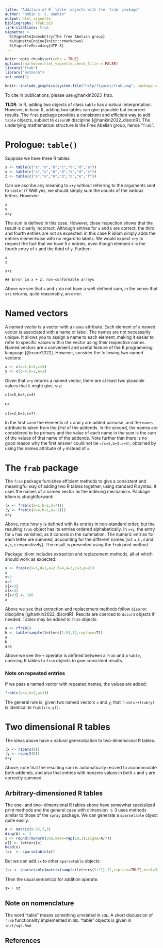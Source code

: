 ```yaml
---
title: "Addition of R `table` objects with the `frab` package"
author: "Robin K. S. Hankin"
output: html_vignette
bibliography: frab.bib
link-citations: true
vignette: >
  %\VignetteIndexEntry{The free Abelian group}
  %\VignetteEngine{knitr::rmarkdown}
  %\VignetteEncoding{UTF-8}
---
```


```r
knitr::opts_chunk$set(echo = TRUE)
options(rmarkdown.html_vignette.check_title = FALSE)
library("frab")
library("mvtnorm")
set.seed(1)
```

```r
knitr::include_graphics(system.file("help/figures/frab.png", package = "frab"))
```

To cite in publications, please use @hankin2023_frab.

**TLDR**: In R, adding two objects of class `table` has a natural
interpretation.  However, in base R, adding two tables can give
plausible but incorrect results.  The `frab` package provides a
consistent and efficient way to add `table` objects, subject to
`disordR` discipline [@hankin2022_disordR].  The underlying
mathematical structure is the Free Abelian group, hence "`frab`".

# Prologue: `table()`

Suppose we have three R tables:

```r
x <- table(c("a","a","b","c","d","d","a"))
y <- table(c("a","a","b","d","d","d","e"))
z <- table(c("a","a","b","d","d","e","f"))
```

Can we ascribe any meaning to `x+y` without referring to the arguments
sent to `table()`?  Well yes, we should simply sum the counts of the
various letters.  However:

```r
x
y
x+y
```

The sum is defined in this case.  However, close inspection shows that
the result is clearly incorrect.  Although entries for `a` and `b` are
correct, the third and fourth entries are not as expected: in this
case R idiom simply adds the entries elementwise with no regard to
labels.  We would expect `x+y` to respect the fact that we have 5 `d`
entries, even though element `d` is the fourth entry of `x` and the
third of `y`.  Further:

```r
x
z
```

```
x+z
```
```
## Error in x + z: non-conformable arrays
```

Above we see that `x` and `z` do not have a well-defined sum, in the
sense that `x+z` returns, quite reasonably, an error.

# Named vectors

A _named vector_ is a vector with a `names` attribute.  Each element
of a named vector is associated with a name or label.  The names are
not necessarily unique.  It allows you to assign a name to each
element, making it easier to refer to specific values within the
vector using their respective names.  Named vectors are a convenient
and useful feature of the R programming language [@rcore2022].
However, consider the following two named vectors:

```r
x <- c(a=1,b=2,c=3)
y <- c(c=4,b=1,a=1)
```

Given that `x+y` returns a named vector, there are at least two
plausible values that it might give, viz:

`c(a=5,b=3,c=4)`

or

`c(a=2,b=3,c=7)`.

In the first case the elements of `x` and `y` are added pairwise, and
the `names` attribute is taken from the _first_ of the addends.  In
the second, the names are considered to be primary and the value of
each name in the sum is the sum of the values of that name of the
addends.  Note further that there is no good reason why the first
answer could not be `c(c=5,b=3,a=4)`, obtained by using the names
attribute of `y` instead of `x`.


# The `frab` package

The `frab` package furnishes efficient methods to give a consistent
and meaningful way of adding two R tables together, using standard R
syntax.  It uses the names of a named vector as the indexing
mechanism.  Package idiom is straightforward:

```r
(x <- frab(c(a=1,b=2,d=7)))
(y <- frab(c(c=4,b=1,a=-1)))
x+y
```

Above, note how `y` is defined with its entries in non-standard order,
but the resulting `frab` object has its entries ordered
alphabetically.  In `x+y`, the entry for `a` has vanished, as it
cancels in the summation.  The numeric entries for each letter are
summed, accounting for the different names [viz `a,b,d` and `a,b,c`
respectively].  The result is presented using the `frab` print method.

Package idiom includes extraction and replacement methods, all of
which should work as expected:

```r
x <- frab(c(x=5,d=1,e=2,f=4,a=3,c=3,g=9))
x
x>3
x<3
x[x>3]
x[x<3]
x[x<3] <- 100
x
```

Above we see that extraction and replacement methods follow `disordR`
discipline [@hankin2022_disordR].  Results are coerced to `disord`
objects if needed.  Tables may be added to `frab` objects:


```r
a <- rfrab()
b <- table(sample(letters[1:8],12,replace=T))
a
b
a+b
```

Above we see the `+` operator is defined between a `frab` and a
`table`, coercing R tables to `frab` objects to give consistent results.

### Note on repeated entries

If we pass a named vector with repeated names, the values are added:

```r
frab(c(a=4,b=2,a=1))
```

The general rule is, given two named vectors `x` and `y`, that
`frab(x)+frab(y)` is identical to `frab(c(x,y))`.

# Two dimensional R tables

The ideas above have a natural generalization to two-dimensional R tables.

```r
(x <- rspar2(9))
(y <- rspar2(9))
x+y
```

Above, note that the resulting sum is automatically resized to
accommodate both addends, and also that entries with nonzero values in
both `x` and `y` are correctly summed.


## Arbitrary-dimensioned R tables

The one- and two- dimensional R tables above have somewhat specialized
print methods and the general case with dimension $\geqslant 3$ uses
methods similar to those of the `spray` package.  We can generate a
`sparsetable` object quite easily:

```r
A <- matrix(0.95,3,3)
diag(A) <- 1
x <- round(rmvnorm(300,mean=rep(10,3),sigma=A/7))
x[] <- letters[x]
head(x)
(sx  <- sparsetable(x))
```

But we can add `sx` to other `sparsetable` objects:

```r
(sz <- sparsetable(matrix(sample(letters[9:11],12,replace=TRUE),ncol=3),1001:1004))
```

Then the usual semantics for addition operate:

```r
sx + sz
```

## Note on nomenclature

The word "table" means something unrelated in `SQL`.  A short
discussion of `frab` functionality implemented in `SQL` "table"
objects is given in `inst/sql.Rmd`.

## References
